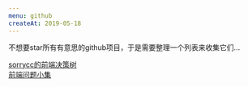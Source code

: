 ```yaml
---
menu: github
createAt: 2019-05-18
---
```


不想要star所有有意思的github项目，于是需要整理一个列表来收集它们...

[sorrycc的前端决策树](https://github.com/sorrycc/f2e-decision-tree)  
[前端问题小集](https://github.com/Advanced-Frontend/Daily-Interview-Question/blob/master/datum/summary.md)